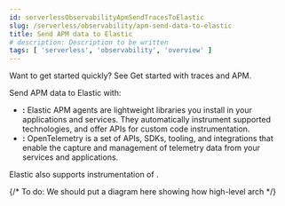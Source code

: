 ```yaml
---
id: serverlessObservabilityApmSendTracesToElastic
slug: /serverless/observability/apm-send-data-to-elastic
title: Send APM data to Elastic
# description: Description to be written
tags: [ 'serverless', 'observability', 'overview' ]
---
```


<p><DocBadge template="technical preview" /></p>


<Roles role="Admin" goal="send APM data to Elastic" />

<DocCallOut>
<DocIcon type="documentation" title="documentation icon" /> Want to get started quickly? See <DocLink id="serverlessObservabilityApmGetStarted">Get started with traces and APM</DocLink>.
</DocCallOut>

Send APM data to Elastic with:

* **<DocLink id="serverlessObservabilityApmAgents" text="Elastic APM agents"/>:** Elastic APM agents are lightweight libraries you install in your applications and services. They automatically instrument supported technologies, and offer APIs for custom code instrumentation.
* **<DocLink id="serverlessObservabilityApmAgentsOtel" text="OpenTelemetry"/>:** OpenTelemetry is a set of APIs, SDKs, tooling, and integrations that enable the capture and management of telemetry data from your services and applications.

Elastic also supports instrumentation of <DocLink id="serverlessObservabilityApmAgentsAwsLambdaFunctions" text="AWS Lambda functions"/>.

{/* To do: We should put a diagram here showing how high-level arch */}
